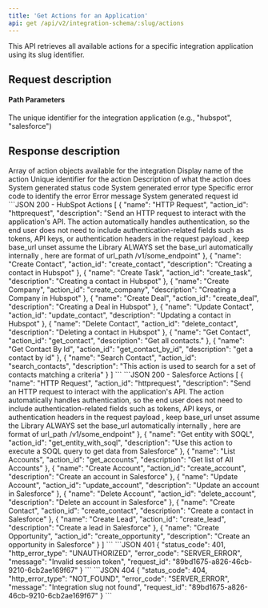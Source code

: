```yaml
---
title: 'Get Actions for an Application'
api: get /api/v2/integration-schema/:slug/actions
---
```


This API retrieves all available actions for a specific integration application using its slug identifier.

## Request description
#### Path Parameters
<ParamField path="slug" type="string" required>
  The unique identifier for the integration application (e.g., "hubspot", "salesforce")
</ParamField>

## Response description

<Tabs>
  <Tab title="200">
    <ResponseField name="actions" type="array">
      Array of action objects available for the integration
      <Expandable title="Action Object">
        <ResponseField name="name" type="string">
          Display name of the action
        </ResponseField>
        <ResponseField name="action_id" type="string">
          Unique identifier for the action
        </ResponseField>
        <ResponseField name="description" type="string">
          Description of what the action does
        </ResponseField>
      </Expandable>
    </ResponseField>
  </Tab>
  <Tab title="Error">
    <ResponseField name="status_code" type="integer">
      System generated status code
    </ResponseField>
    <ResponseField name="http_error_type" type="string">
      System generated error type
    </ResponseField>
    <ResponseField name="error_code" type="string">
      Specific error code to identify the error
    </ResponseField>
    <ResponseField name="message" type="string">
      Error message
    </ResponseField>
    <ResponseField name="request_id" type="string">
      System generated request id
    </ResponseField>
  </Tab>
</Tabs>

<ResponseExample>
```JSON 200 - HubSpot Actions
[
    {
        "name": "HTTP Request",
        "action_id": "httprequest",
        "description": "Send an HTTP request to interact with the application's API. The action automatically handles authentication, so the end user does not need to include authentication-related fields such as tokens, API keys, or authentication headers in the request payload , keep base_url unset assume the Library ALWAYS set the base_url automatically internally , here are format of url_path /v1/some_endpoint"
    },
    {
        "name": "Create Contact",
        "action_id": "create_contact",
        "description": "Creating a contact in Hubspot"
    },
    {
        "name": "Create Task",
        "action_id": "create_task",
        "description": "Creating a contact in Hubspot"
    },
    {
        "name": "Create Company",
        "action_id": "create_company",
        "description": "Creating a Company in Hubspot"
    },
    {
        "name": "Create Deal",
        "action_id": "create_deal",
        "description": "Creating a Deal in Hubspot"
    },
    {
        "name": "Update Contact",
        "action_id": "update_contact",
        "description": "Updating a contact in Hubspot"
    },
    {
        "name": "Delete Contact",
        "action_id": "delete_contact",
        "description": "Deleting a contact in Hubspot"
    },
    {
        "name": "Get Contact",
        "action_id": "get_contact",
        "description": "Get all contacts."
    },
    {
        "name": "Get Contact By Id",
        "action_id": "get_contact_by_id",
        "description": "get a contact by id"
    },
    {
        "name": "Search Contact",
        "action_id": "search_contacts",
        "description": "This action is used to search for a set of contacts matching a criteria"
    }
]
```
```JSON 200 - Salesforce Actions
[
    {
        "name": "HTTP Request",
        "action_id": "httprequest",
        "description": "Send an HTTP request to interact with the application's API. The action automatically handles authentication, so the end user does not need to include authentication-related fields such as tokens, API keys, or authentication headers in the request payload , keep base_url unset assume the Library ALWAYS set the base_url automatically internally , here are format of url_path /v1/some_endpoint"
    },
    {
        "name": "Get entity with SOQL",
        "action_id": "get_entity_with_soql",
        "description": "Use this action to execute a SOQL query to get data from Salesforce"
    },
    {
        "name": "List Accounts",
        "action_id": "get_accounts",
        "description": "Get list of All Accounts"
    },
    {
        "name": "Create Account",
        "action_id": "create_account",
        "description": "Create an account in Salesforce"
    },
    {
        "name": "Update Account",
        "action_id": "update_account",
        "description": "Update an account in Salesforce"
    },
    {
        "name": "Delete Account",
        "action_id": "delete_account",
        "description": "Delete an account in Salesforce"
    },
    {
        "name": "Create Contact",
        "action_id": "create_contact",
        "description": "Create a contact in Salesforce"
    },
    {
        "name": "Create Lead",
        "action_id": "create_lead",
        "description": "Create a lead in Salesforce"
    },
    {
        "name": "Create Opportunity",
        "action_id": "create_opportunity",
        "description": "Create an opportunity in Salesforce"
    }
]
```
```JSON 401
{
    "status_code": 401,
    "http_error_type": "UNAUTHORIZED",
    "error_code": "SERVER_ERROR",
    "message": "Invalid session token",
    "request_id": "89bd1675-a826-46cb-9210-6cb2ae169f67"
}
```
```JSON 404
{
    "status_code": 404,
    "http_error_type": "NOT_FOUND",
    "error_code": "SERVER_ERROR",
    "message": "Integration slug not found",
    "request_id": "89bd1675-a826-46cb-9210-6cb2ae169f67"
}
```
</ResponseExample> 
